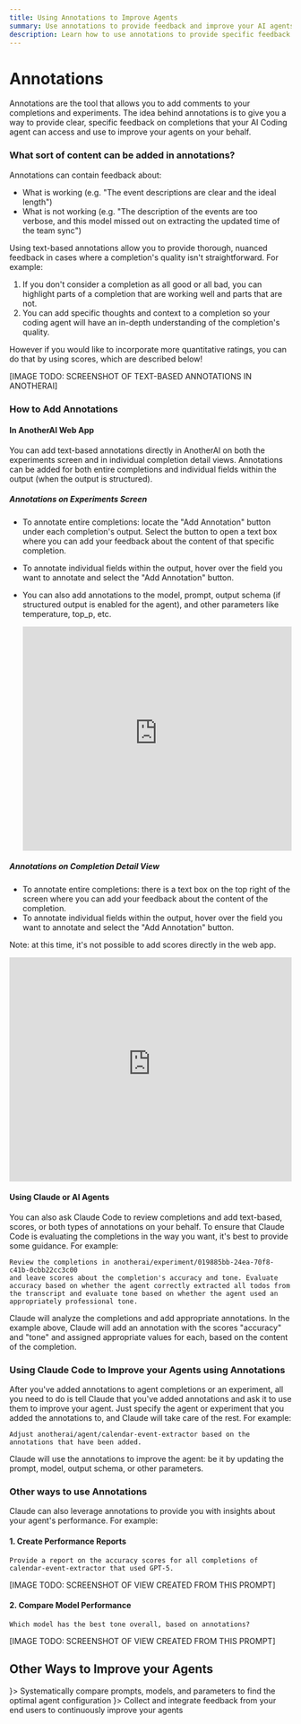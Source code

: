 ```yaml
---
title: Using Annotations to Improve Agents
summary: Use annotations to provide feedback and improve your AI agents
description: Learn how to use annotations to provide specific feedback on completions and experiments, enabling your AI coding agent to improve your agents based on real-world performance
---
```



# Annotations

Annotations are the tool that allows you to add comments to your completions and experiments. The idea behind annotations is to give you  a way to provide clear, specific feedback on completions that your AI Coding agent can access and use to improve your agents on your behalf.

### What sort of content can be added in annotations?

Annotations can contain feedback about:
- What is working (e.g. "The event descriptions are clear and the ideal length")
- What is not working (e.g. "The description of the events are too verbose, and this model missed out on extracting the updated time of the team sync")

Using text-based annotations allow you to provide thorough, nuanced feedback in cases where a completion's quality isn't straightforward. For example:
1. If you don't consider a completion as all good or all bad, you can highlight parts of a completion that are working well and parts that are not.
2. You can add specific thoughts and context to a completion so your coding agent will have an in-depth understanding of the completion's quality.

However if you would like to incorporate more quantitative ratings, you can do that by using scores, which are described below!

[IMAGE TODO: SCREENSHOT OF TEXT-BASED ANNOTATIONS IN ANOTHERAI]

### How to Add Annotations

#### In AnotherAI Web App

You can add text-based annotations directly in AnotherAI on both the experiments screen and in individual completion detail views. Annotations can be added for both entire completions and individual fields within the output (when the output is structured).

##### Annotations on Experiments Screen
- To annotate entire completions: locate the "Add Annotation" button under each completion's output. Select the button to open a text box where you can add your feedback about the content of that specific completion. 
- To annotate individual fields within the output, hover over the field you want to annotate and select the "Add Annotation" button.
- You can also add annotations to the model, prompt, output schema (if structured output is enabled for the agent), and other parameters like temperature, top_p, etc.

  <iframe src="https://customer-turax1sz4f7wbpuv.cloudflarestream.com/e123814e5c765505fa03443864bb2397/iframe" width="100%"
  height="400" frameBorder="0" allowFullScreen></iframe>

##### Annotations on Completion Detail View
- To annotate entire completions: there is a text box on the top right of the screen where you can add your feedback about the content of the completion.
- To annotate individual fields within the output, hover over the field you want to annotate and select the "Add Annotation" button. 

Note: at this time, it's not possible to add scores directly in the web app.

<iframe src="https://customer-turax1sz4f7wbpuv.cloudflarestream.com/72270b5b80230702252f69c9c3f4a20a/iframe" width="100%"
height="400" frameBorder="0" allowFullScreen></iframe>

#### Using Claude or AI Agents

You can also ask Claude Code to review completions and add text-based, scores, or both types of annotations on your behalf. To ensure that Claude Code is evaluating the completions in the way you want, it's best to provide some guidance. For example:

```
Review the completions in anotherai/experiment/019885bb-24ea-70f8-c41b-0cbb22cc3c00 
and leave scores about the completion's accuracy and tone. Evaluate accuracy based on whether the agent correctly extracted all todos from the transcript and evaluate tone based on whether the agent used an appropriately professional tone.
```

Claude will analyze the completions and add appropriate annotations. In the example above, Claude will add an annotation with the scores "accuracy" and "tone" and assigned appropriate values for each, based on the content of the completion. 

### Using Claude Code to Improve your Agents using Annotations

After you've added annotations to agent completions or an experiment, all you need to do is tell Claude that you've added annotations and ask it to use them to improve your agent. Just specify the agent or experiment that you added the annotations to, and Claude will take care of the rest. For example:

```
Adjust anotherai/agent/calendar-event-extractor based on the annotations that have been added.
```

Claude will use the annotations to improve the agent: be it by updating the prompt, model, output schema, or other parameters.

### Other ways to use Annotations

Claude can also leverage annotations to provide you with insights about your agent's performance. For example:

#### 1. **Create Performance Reports**
```
Provide a report on the accuracy scores for all completions of calendar-event-extractor that used GPT-5. 
```
[IMAGE TODO: SCREENSHOT OF VIEW CREATED FROM THIS PROMPT]

#### 2. **Compare Model Performance**
```
Which model has the best tone overall, based on annotations?
```
[IMAGE TODO: SCREENSHOT OF VIEW CREATED FROM THIS PROMPT]

## Other Ways to Improve your Agents


<Cards>
  <Card title="Using Experiments" href="/use-cases/fundamentals/experiments" icon={<FlaskRound />}>
    Systematically compare prompts, models, and parameters to find the optimal agent configuration
  </Card>
  <Card title="End-User Feedback" href="/use-cases/user-feedback" icon={<MessageSquarePlus />}>
    Collect and integrate feedback from your end users to continuously improve your agents
  </Card>
</Cards>

